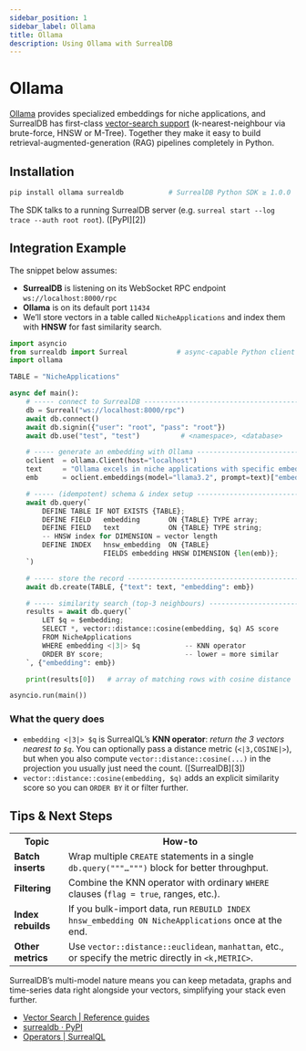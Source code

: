 ```yaml
---
sidebar_position: 1
sidebar_label: Ollama
title: Ollama
description: Using Ollama with SurrealDB
---
```


# Ollama

[Ollama](https://ollama.com) provides specialized embeddings for niche applications, and SurrealDB has first-class [vector-search support](/docs/surrealdb/reference-guide/vector-search) (k-nearest-neighbour via brute-force, HNSW or M-Tree). Together they make it easy to build retrieval-augmented-generation (RAG) pipelines completely in Python.

## Installation

```bash
pip install ollama surrealdb           # SurrealDB Python SDK ≥ 1.0.0
```

The SDK talks to a running SurrealDB server (e.g. `surreal start --log trace --auth root root`). ([PyPI][2])


## Integration Example

The snippet below assumes:

* **SurrealDB** is listening on its WebSocket RPC endpoint `ws://localhost:8000/rpc`
* **Ollama** is on its default port `11434`
* We’ll store vectors in a table called `NicheApplications` and index them with **HNSW** for fast similarity search.

```python
import asyncio
from surrealdb import Surreal            # async-capable Python client
import ollama

TABLE = "NicheApplications"

async def main():
    # ----- connect to SurrealDB ------------------------------------------------
    db = Surreal("ws://localhost:8000/rpc")
    await db.connect()
    await db.signin({"user": "root", "pass": "root"})
    await db.use("test", "test")          # <namespace>, <database>

    # ----- generate an embedding with Ollama -----------------------------------
    oclient  = ollama.Client(host="localhost")
    text     = "Ollama excels in niche applications with specific embeddings"
    emb      = oclient.embeddings(model="llama3.2", prompt=text)["embedding"]

    # ----- (idempotent) schema & index setup -----------------------------------
    await db.query(`
        DEFINE TABLE IF NOT EXISTS {TABLE};
        DEFINE FIELD   embedding       ON {TABLE} TYPE array;
        DEFINE FIELD   text            ON {TABLE} TYPE string;
        -- HNSW index for DIMENSION = vector length
        DEFINE INDEX   hnsw_embedding  ON {TABLE}
                       FIELDS embedding HNSW DIMENSION {len(emb)};
    `)

    # ----- store the record -----------------------------------------------------
    await db.create(TABLE, {"text": text, "embedding": emb})

    # ----- similarity search (top-3 neighbours) --------------------------------
    results = await db.query(`
        LET $q = $embedding;
        SELECT *, vector::distance::cosine(embedding, $q) AS score
        FROM NicheApplications
        WHERE embedding <|3|> $q           -- KNN operator
        ORDER BY score;                    -- lower = more similar
    `, {"embedding": emb})

    print(results[0])   # array of matching rows with cosine distance

asyncio.run(main())
```

### What the query does

* `embedding <|3|> $q` is SurrealQL’s **KNN operator**: *return the 3 vectors nearest to `$q`*.
  You can optionally pass a distance metric (`<|3,COSINE|>`), but when you also compute `vector::distance::cosine(...)` in the projection you usually just need the count. ([SurrealDB][3])
* `vector::distance::cosine(embedding, $q)` adds an explicit similarity score so you can `ORDER BY` it or filter further.

## Tips & Next Steps

<table>
  <tr>
    <th>Topic</th>
    <th>How-to</th>
  </tr>
  <tr>
    <td><strong>Batch inserts</strong></td>
    <td>Wrap multiple <code>CREATE</code> statements in a single <code>db.query("""…""")</code> block for better throughput.</td>
  </tr>
  <tr>
    <td><strong>Filtering</strong></td>
    <td>Combine the KNN operator with ordinary <code>WHERE</code> clauses (<code>flag = true</code>, ranges, etc.).</td>
  </tr>
  <tr>
    <td><strong>Index rebuilds</strong></td>
    <td>If you bulk-import data, run <code>REBUILD INDEX hnsw_embedding ON NicheApplications</code> once at the end.</td>
  </tr>
  <tr>
    <td><strong>Other metrics</strong></td>
    <td>Use <code>vector::distance::euclidean</code>, <code>manhattan</code>, etc., or specify the metric directly in <code>&lt;k,METRIC&gt;</code>.</td>
  </tr>
</table>

SurrealDB’s multi-model nature means you can keep metadata, graphs and time-series data right alongside your vectors, simplifying your stack even further.

- [Vector Search | Reference guides](/docs/surrealdb/reference-guide/vector-search)
- [surrealdb · PyPI](https://pypi.org/project/surrealdb/)
- [Operators | SurrealQL](/docs/surrealql/operators)
